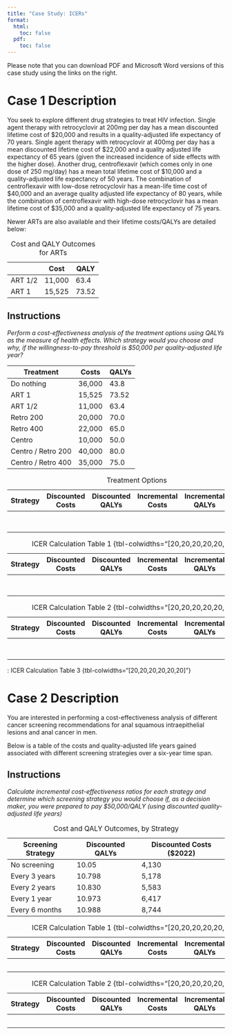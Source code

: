 ```yaml
---
title: "Case Study: ICERs"
format:
  html:
    toc: false
  pdf:
    toc: false
---
```


::: callout-important
Please note that you can download PDF and Microsoft Word versions of this case study using the links on the right.
:::

# Case 1 Description

You seek to explore different drug strategies to treat HIV infection. Single agent therapy with retrocyclovir at 200mg per day has a mean discounted lifetime cost of \$20,000 and results in a quality-adjusted life expectancy of 70 years. Single agent therapy with retrocyclovir at 400mg per day has a mean discounted lifetime cost of \$22,000 and a quality adjusted life expectancy of 65 years (given the increased incidence of side effects with the higher dose). Another drug, centroflexavir (which comes only in one dose of 250 mg/day) has a mean total lifetime cost of \$10,000 and a quality-adjusted life expectancy of 50 years. The combination of centroflexavir with low-dose retrocyclovir has a mean-life time cost of \$40,000 and an average quality adjusted life expectancy of 80 years, while the combination of centroflexavir with high-dose retrocyclovir has a mean lifetime cost of \$35,000 and a quality-adjusted life expectancy of 75 years.

Newer ARTs are also available and their lifetime costs/QALYs are detailed below:

|         | Cost   | QALY  |
|---------|--------|-------|
| ART 1/2 | 11,000 | 63.4  |
| ART 1   | 15,525 | 73.52 |

: Cost and QALY Outcomes for ARTs

## Instructions

*Perform a cost-effectiveness analysis of the treatment options using QALYs as the measure of health effects. Which strategy would you choose and why, if the willingness-to-pay threshold is \$50,000 per quality-adjusted life year?*

| Treatment          | Costs  | QALYs |
|--------------------|--------|-------|
| Do nothing         | 36,000 | 43.8  |
| ART 1              | 15,525 | 73.52 |
| ART 1/2            | 11,000 | 63.4  |
| Retro 200          | 20,000 | 70.0  |
| Retro 400          | 22,000 | 65.0  |
| Centro             | 10,000 | 50.0  |
| Centro / Retro 200 | 40,000 | 80.0  |
| Centro / Retro 400 | 35,000 | 75.0  |

<!-- ![](images/cs_icer_ans_1.1.png)    -->

<!-- ![](images/cs_icer_ans_1.1.2.png)   -->

<!-- ![](images/cs_icer_ans_1.1.3.png)    -->

<!-- ![](images/cs_icer_ans_1.1.4.png)    -->

| Strategy | Discounted Costs | Discounted QALYs | Incremental Costs | Incremental QALYs | ICER (\$/QALY) |
|------------|------------|------------|------------|------------|------------|
|          |                  |                  |                   |                   |                |
|          |                  |                  |                   |                   |                |
|          |                  |                  |                   |                   |                |
|          |                  |                  |                   |                   |                |
|          |                  |                  |                   |                   |                |
|          |                  |                  |                   |                   |                |
|          |                  |                  |                   |                   |                |
|          |                  |                  |                   |                   |                |

: Treatment Options

| Strategy | Discounted Costs | Discounted QALYs | Incremental Costs | Incremental QALYs | ICER (\$/QALY) |
|------------|------------|------------|------------|------------|------------|
|          |                  |                  |                   |                   |                |
|          |                  |                  |                   |                   |                |
|          |                  |                  |                   |                   |                |
|          |                  |                  |                   |                   |                |
|          |                  |                  |                   |                   |                |
|          |                  |                  |                   |                   |                |
|          |                  |                  |                   |                   |                |
|          |                  |                  |                   |                   |                |

: ICER Calculation Table 1 {tbl-colwidths="\[20,20,20,20,20,20\]"}

| Strategy | Discounted Costs | Discounted QALYs | Incremental Costs | Incremental QALYs | ICER (\$/QALY) |
|------------|------------|------------|------------|------------|------------|
|          |                  |                  |                   |                   |                |
|          |                  |                  |                   |                   |                |
|          |                  |                  |                   |                   |                |
|          |                  |                  |                   |                   |                |
|          |                  |                  |                   |                   |                |
|          |                  |                  |                   |                   |                |
|          |                  |                  |                   |                   |                |
|          |                  |                  |                   |                   |                |

: ICER Calculation Table 2 {tbl-colwidths="\[20,20,20,20,20,20\]"}

: ICER Calculation Table 3 {tbl-colwidths="\[20,20,20,20,20,20\]"}

# Case 2 Description

You are interested in performing a cost-effectiveness analysis of different cancer screening recommendations for anal squamous intraepithelial lesions and anal cancer in men.

Below is a table of the costs and quality-adjusted life years gained associated with different screening strategies over a six-year time span.

## Instructions

*Calculate incremental cost-effectiveness ratios for each strategy and determine which screening strategy you would choose if, as a decision maker, you were prepared to pay \$50,000/QALY (using discounted quality-adjusted life years)*

<!-- ![](images/cs_icer_ans_2.1.png) -->

| Screening Strategy | Discounted QALYs | Discounted Costs (\$2022) |
|--------------------|------------------|---------------------------|
| No screening       | 10.05            | 4,130                     |
| Every 3 years      | 10.798           | 5,178                     |
| Every 2 years      | 10.830           | 5,583                     |
| Every 1 year       | 10.973           | 6,417                     |
| Every 6 months     | 10.988           | 8,744                     |

: Cost and QALY Outcomes, by Strategy

| Strategy | Discounted Costs | Discounted QALYs | Incremental Costs | Incremental QALYs | ICER (\$/QALY) |
|------------|------------|------------|------------|------------|------------|
|          |                  |                  |                   |                   |                |
|          |                  |                  |                   |                   |                |
|          |                  |                  |                   |                   |                |
|          |                  |                  |                   |                   |                |
|          |                  |                  |                   |                   |                |

: ICER Calculation Table 1 {tbl-colwidths="\[20,20,20,20,20,20\]"}

| Strategy | Discounted Costs | Discounted QALYs | Incremental Costs | Incremental QALYs | ICER (\$/QALY) |
|------------|------------|------------|------------|------------|------------|
|          |                  |                  |                   |                   |                |
|          |                  |                  |                   |                   |                |
|          |                  |                  |                   |                   |                |
|          |                  |                  |                   |                   |                |
|          |                  |                  |                   |                   |                |

: ICER Calculation Table 2 {tbl-colwidths="\[20,20,20,20,20,20\]"}
